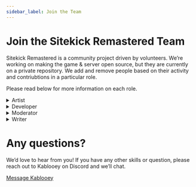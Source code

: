 ```yaml
---
sidebar_label: Join the Team
---
```


# Join the Sitekick Remastered Team
Sitekick Remastered is a community project driven by volunteers.  We’re working on making the game & server open source, but they are currently on a private repository. We add and remove people based on their activity and contriubtions in a particular role.

Please read below for more information on each role.

<details>
  <summary>Artist</summary>
  <b>Obtained by</b>

  - Frequently committing to our Art repository.
  - Granted by development team as art is accepted. You may apply for this role, but you do not have to.
  
  <b>Responsibilities</b>
  
  - Repairs chips & chip icons.
  - Creates new chips.
  - Creates new badge icons.
  - Adds new chips to the game (speak with us if you wish to assist).
  
  <b>Notes</b>
  
  - All chip repairs must be done in vector format. Ideally in Flash Professional.
  - All new chips must be submitted in vector format. PNG, JPG, etc, will not be accepted.
  - Can not create codes or spawn items.
  - Artists are not given codes for their own chips.
</details>

<details>
  <summary>Developer</summary>
  <b>Obtained by either</b>

  - Frequently committing to [our Game repository](https://github.com/SitekickRemastered/Game).
  - Frequently committing to [our Bot repositories](https://github.com/orgs/SitekickRemastered/repositories) (Kablooey, Authicer, SitePic, Paul).
  - Granted by development team as code is accepted. You <b>must</b> apply for this role.

  <b>Responsibilities</b>

  - Completes tasks/issues from [our task board](https://github.com/orgs/SitekickRemastered/projects/1).

  <b>Notes</b>

  - Not all developers are GMs. Access is granted as needed.
  - [Our Game repository](https://github.com/SitekickRemastered/Game) is mostly private at the moment. You must apply for this role and use our private repository if you wish to work on the game or server.
  - Our Discord bots are open source. Anyone can contribute code to them.
  - Intermediate programming experience is absolutely required.
</details>


<details>
  <summary>Moderator</summary>
  <b>Obtained by</b>

  - High activity in Discord text chat (voice optional).
  - Rank Gold 1 or higher in-game.
  - Granted by development team as needed. You do not apply for this role.

  <b>Responsibilities</b>

  - Assists users by answering questions, resolving disputes.
  - Approves new usernames, Sitekick names.
  - Bans users if required.

  <b>Notes</b>

  - Has access to Kablooey modmail & announcement bots.
  - Can host Discord events.
  - Can distribute single-use & timed codes.
  - Can not create codes or spawn items.
</details>


<details>
  <summary>Writer</summary>
  <b>Obtained by</b>

  - Making contributions to [our Web repository](https://github.com/SitekickRemastered/Web/).

  <b>Responsibilities</b>

  - Creates & maintains pages for our homepage.

  <b>Notes</b>

  - You don’t need to apply for this role!  Just register a Github account, and start making pages.
  - If you’re a regular contributor, you will be added to the Writer role.
  - Currently, no new lore will be put in place.  All lore must be found in the SAGA games, magazines, etc.
</details>

# Any questions?
We’d love to hear from you! If you have any other skills or question, please reach out to Kablooey on Discord and we’ll chat.

<a class="button" href="https://discordapp.com/channels/@me/653394550580183050">Message Kablooey</a>